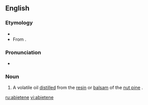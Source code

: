 ==English==

===Etymology===
* {{suffix|abietic|ene}}
* From {{etyl|la|en}} {{term|abies||lang=la|silver fir (tree)}}.

===Pronunciation===
*{{a|US}} {{IPA|/ˈæb.i.əˌtin/}}

===Noun===
{{en-noun}}

# {{context|organic chemistry|lang=en}} A volatile oil [[distilled]] from the [[resin]] or [[balsam]] of the [[nut pine]] {{taxlink|Pinus sabiniana|species|noshow=1}}.

[[ru:abietene]]
[[vi:abietene]]